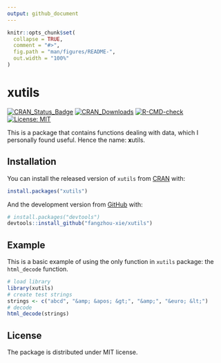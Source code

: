 ```yaml
---
output: github_document
---
```


<!-- README.md is generated from README.Rmd. Please edit that file -->

```r
knitr::opts_chunk$set(
  collapse = TRUE,
  comment = "#>",
  fig.path = "man/figures/README-",
  out.width = "100%"
)
```


# xutils

<!-- badges: start -->
[![CRAN_Status_Badge](http://www.r-pkg.org/badges/version/xutils)](https://CRAN.R-project.org/package=xutils)
[![CRAN_Downloads](http://cranlogs.r-pkg.org/badges/grand-total/xutils)](https://CRAN.R-project.org/package=xutils)
[![R-CMD-check](https://github.com/fangzhou-xie/xutils/workflows/R-CMD-check/badge.svg)](https://github.com/fangzhou-xie/xutils/actions)
[![License: MIT](https://img.shields.io/badge/License-MIT-yellow.svg)](https://opensource.org/licenses/MIT)
<!-- badges: end -->

This is a package that contains functions dealing with data,
which I personally found useful. Hence the name:
**x**utils.

## Installation

<!-- This package is planned to be submitted to CRAN. -->
You can install the released version of `xutils` from [CRAN](https://CRAN.R-project.org) with:

``` r
install.packages("xutils")
```

And the development version from [GitHub](https://github.com/) with:

``` r
# install.packages("devtools")
devtools::install_github("fangzhou-xie/xutils")
```

## Example

This is a basic example of using the only function in `xutils` package: the `html_decode` function.

```r
# load library
library(xutils)
# create test strings
strings <- c("abcd", "&amp; &apos; &gt;", "&amp;", "&euro; &lt;")
# decode
html_decode(strings)
```

## License

The package is distributed under MIT license.
